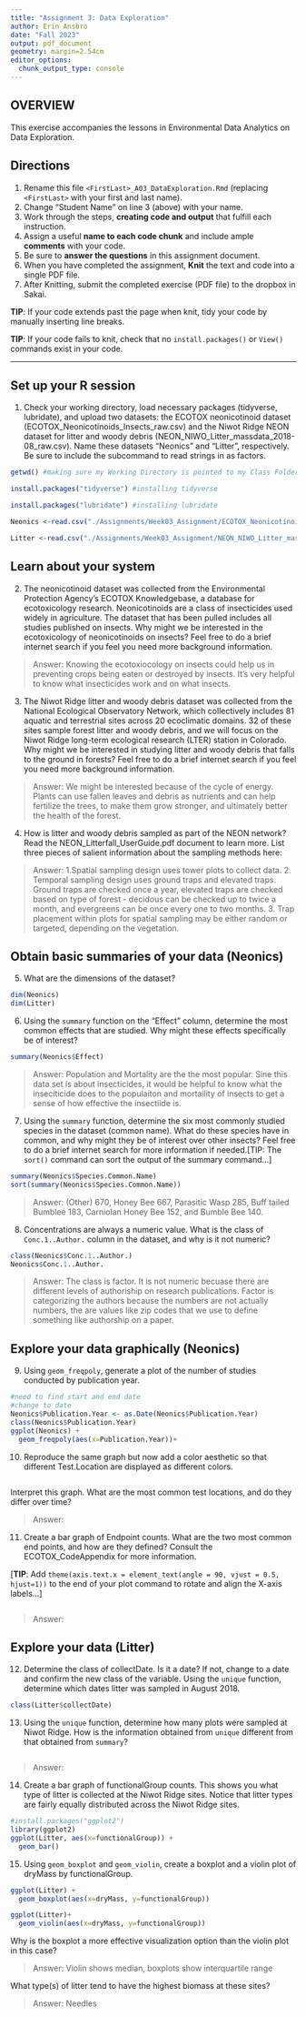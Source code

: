 ```yaml
---
title: "Assignment 3: Data Exploration"
author: Erin Ansbro
date: "Fall 2023"
output: pdf_document
geometry: margin=2.54cm
editor_options: 
  chunk_output_type: console
---
```


## OVERVIEW

This exercise accompanies the lessons in Environmental Data Analytics on Data Exploration.

## Directions

1.  Rename this file `<FirstLast>_A03_DataExploration.Rmd` (replacing `<FirstLast>` with your first and last name).
2.  Change "Student Name" on line 3 (above) with your name.
3.  Work through the steps, **creating code and output** that fulfill each instruction. 
4.  Assign a useful **name to each code chunk** and include ample **comments** with your code.
5.  Be sure to **answer the questions** in this assignment document.
6.  When you have completed the assignment, **Knit** the text and code into a single PDF file.
7.  After Knitting, submit the completed exercise (PDF file) to the dropbox in Sakai.

**TIP**: If your code extends past the page when knit, tidy your code by manually inserting line breaks.

**TIP**: If your code fails to knit, check that no `install.packages()` or `View()` commands exist in your code. 

---

## Set up your R session

1.  Check your working directory, load necessary packages (tidyverse, lubridate), and upload two datasets: the ECOTOX neonicotinoid dataset (ECOTOX_Neonicotinoids_Insects_raw.csv) and the Niwot Ridge NEON dataset for litter and woody debris (NEON_NIWO_Litter_massdata_2018-08_raw.csv). Name these datasets "Neonics" and "Litter", respectively. Be sure to include the subcommand to read strings in as factors.

```r
getwd() #making sure my Working Directory is pointed to my Class Folder

install.packages("tidyverse") #installing tidyverse

install.packages("lubridate") #installing lubridate

Neonics <-read.csv("./Assignments/Week03_Assignment/ECOTOX_Neonicotinoids_Insects_raw.csv", stringsAsFactors = TRUE) #importing data sets

Litter <-read.csv("./Assignments/Week03_Assignment/NEON_NIWO_Litter_massdata_2018-08_raw.csv", stringsAsFactors = TRUE)
```

## Learn about your system

2.  The neonicotinoid dataset was collected from the Environmental Protection Agency's ECOTOX Knowledgebase, a database for ecotoxicology research. Neonicotinoids are a class of insecticides used widely in agriculture. The dataset that has been pulled includes all studies published on insects. Why might we be interested in the ecotoxicology of neonicotinoids on insects? Feel free to do a brief internet search if you feel you need more background information.

> Answer: Knowing the ecotoxiocology on insects could help us in preventing crops being eaten or destroyed by insects. It's very helpful to know what insecticides work and on what insects.

3.  The Niwot Ridge litter and woody debris dataset was collected from the National Ecological Observatory Network, which collectively includes 81 aquatic and terrestrial sites across 20 ecoclimatic domains. 32 of these sites sample forest litter and woody debris, and we will focus on the Niwot Ridge long-term ecological research (LTER) station in Colorado. Why might we be interested in studying litter and woody debris that falls to the ground in forests? Feel free to do a brief internet search if you feel you need more background information.

> Answer: We might be interested because of the cycle of energy. Plants can use fallen leaves and debris as nutrients and can help fertilize the trees, to make them grow stronger, and ultimately better the health of the forest.

4.  How is litter and woody debris sampled as part of the NEON network? Read the NEON_Litterfall_UserGuide.pdf document to learn more. List three pieces of salient information about the sampling methods here:

> Answer: 
 1.Spatial sampling design uses tower plots to collect data.
 2. Temporal sampling design uses ground traps and elevated traps. Ground traps are checked once a year, elevated traps are checked based on type of forest - decidous can be checked up to twice a month, and evergreens can be once every one to two months.
 3. Trap placement within plots for spatial sampling may be either random or targeted, depending on the vegetation. 

## Obtain basic summaries of your data (Neonics)

5.  What are the dimensions of the dataset?

```r
dim(Neonics)
dim(Litter)

```

6.  Using the `summary` function on the "Effect" column, determine the most common effects that are studied. Why might these effects specifically be of interest?

```r
summary(Neonics$Effect)
```

> Answer: Population and Mortality are the  the most popular. Sine this data set is about insecticides, it would be helpful to know what the inseciticide does to the populaiton and mortaility of insects to get a sense of how effective the insectiide is.

7.  Using the `summary` function, determine the six most commonly studied species in the dataset (common name). What do these species have in common, and why might they be of interest over other insects? Feel free to do a brief internet search for more information if needed.[TIP: The `sort()` command can sort the output of the summary command...]

```r
summary(Neonics$Species.Common.Name)
sort(summary(Neonics$Species.Common.Name))

```

> Answer: (Other) 670, Honey Bee 667, Parasitic Wasp 285, Buff tailed Bumblee 183, Carniolan Honey Bee 152, and Bumble Bee 140.

8.  Concentrations are always a numeric value. What is the class of `Conc.1..Author.` column in the dataset, and why is it not numeric?

```r
class(Neonics$Conc.1..Author.)
Neonics$Conc.1..Author.
```

> Answer: The class is factor. It is not numeric becuase there are different levels of authoriship on research publications. Factor is categorizing the authors because the numbers are not actually numbers, the are values like zip codes that we use to define something like authorship on a paper.

## Explore your data graphically (Neonics)

9.  Using `geom_freqpoly`, generate a plot of the number of studies conducted by publication year.

```r

#need to find start and end date
#change to date
Neonics$Publication.Year <- as.Date(Neonics$Publication.Year)
class(Neonics$Publication.Year)
ggplot(Neonics) +
  geom_freqpoly(aes(x=Publication.Year))+

```

10. Reproduce the same graph but now add a color aesthetic so that different Test.Location are displayed as different colors.

```r

```

Interpret this graph. What are the most common test locations, and do they differ over time?

> Answer:

11. Create a bar graph of Endpoint counts. What are the two most common end points, and how are they defined? Consult the ECOTOX_CodeAppendix for more information. 

[**TIP**: Add `theme(axis.text.x = element_text(angle = 90, vjust = 0.5, hjust=1))` to the end of your plot command to rotate and align the X-axis labels...]

```r

```

> Answer:

## Explore your data (Litter)

12. Determine the class of collectDate. Is it a date? If not, change to a date and confirm the new class of the variable. Using the `unique` function, determine which dates litter was sampled in August 2018.

```r
class(Litter$collectDate) 
```

13. Using the `unique` function, determine how many plots were sampled at Niwot Ridge. How is the information obtained from `unique` different from that obtained from `summary`?

```r

```

> Answer:

14. Create a bar graph of functionalGroup counts. This shows you what type of litter is collected at the Niwot Ridge sites. Notice that litter types are fairly equally distributed across the Niwot Ridge sites.

```r
#install.packages("ggplot2")
library(ggplot2)
ggplot(Litter, aes(x=functionalGroup)) + 
  geom_bar()

```

15. Using `geom_boxplot` and `geom_violin`, create a boxplot and a violin plot of dryMass by functionalGroup.

```r
ggplot(Litter) +
  geom_boxplot(aes(x=dryMass, y=functionalGroup))

ggplot(Litter)+
  geom_violin(aes(x=dryMass, y=functionalGroup))
```

Why is the boxplot a more effective visualization option than the violin plot in this case?

> Answer: Violin shows median, boxplots show interquartile range

What type(s) of litter tend to have the highest biomass at these sites?

> Answer: Needles

